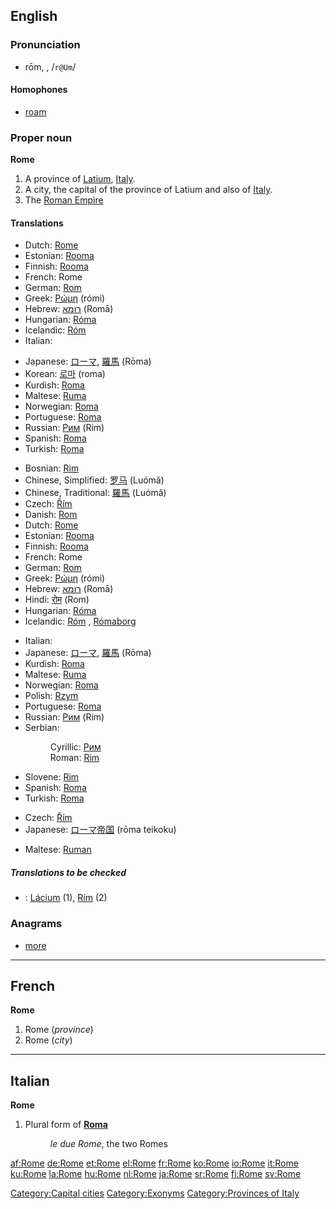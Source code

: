 {{wikipedia}}
==English==

{{rank|enter|consider|provided|969|Rome|twelve|opposite|vast}}

===Pronunciation===
* rōm, {{unicode|/rəʊm/}}, /<tt>r@Um</tt>/
*: {{unicode|[[Rhymes:English:-əʊm|Rhymes: -əʊm]]}}

====Homophones====
* [[roam]]

===Proper noun===
'''Rome'''

# A province of [[Latium]], [[Italy]].
# A city, the capital of the province of Latium and also of [[Italy]].
# The [[Roman Empire]]

====Translations====
{{trans-top|province}}
* Dutch: [[Rome#Dutch|Rome]] {{n}}
* Estonian: [[Rooma]]
* Finnish: [[Rooma]]
* French: Rome {{f}}
* German: [[Rom]] {{n}}
* Greek: [[Ρώμη]] (rómi) {{f}}
* Hebrew: [[רומא]] (Romā) {{f}}
* Hungarian: [[Róma]]
* Icelandic: [[Róm]] {{f}}
* Italian: {{t|it|Roma}}
{{trans-mid}}
* Japanese: [[ローマ]], [[羅馬]] (Rōma)
* Korean: [[로마]] (roma)
* Kurdish: [[Roma#Kurdish|Roma]]
* Maltese: [[Ruma]]
* Norwegian: [[Roma]]
* Portuguese: [[Roma#Portuguese|Roma]] {{f}}
* Russian: [[Рим]] (Rim) {{m}}
* Spanish: [[Roma#Spanish|Roma]] {{f}}
* Turkish: [[Roma]]
{{trans-bottom}}

{{trans-top|city}}
* Bosnian: [[Rim#Bosnian|Rim]] {{m}}
* Chinese, Simplified: [[罗马]] (Luómǎ)
* Chinese, Traditional: [[羅馬]] (Luómǎ)
* Czech: [[Řím]] {{m}}
* Danish: [[Rom]]
* Dutch: [[Rome#Dutch|Rome]] {{n}}
* Estonian: [[Rooma]]
* Finnish: [[Rooma]]
* French: Rome {{f}}
* German: [[Rom]] {{n}}
* Greek: [[Ρώμη]] (rómi) {{f}}
* Hebrew: [[רומא]] (Romā) {{f}}
* Hindi: [[रोम]] (Rom)
* Hungarian: [[Róma]]
* Icelandic: [[Róm]] {{f}}, [[Rómaborg]] {{f}}
{{trans-mid}}
* Italian: {{t|it|Roma|f}}
* Japanese: [[ローマ]], [[羅馬]] (Rōma)
* Kurdish: [[Roma#Kurdish|Roma]]
* Maltese: [[Ruma]]
* Norwegian: [[Roma]]
* Polish: [[Rzym]] {{m}}
* Portuguese: [[Roma#Portuguese|Roma]] {{f}}
* Russian: [[Рим]] (Rim) {{m}}
* Serbian:
*: Cyrillic: [[Рим#Serbian|Рим]] {{m}}
*: Roman: [[Rim#Serbian|Rim]] {{m}}
* Slovene: [[Rim]] {{m}}
* Spanish: [[Roma#Spanish|Roma]] {{f}}
* Turkish: [[Roma]]
{{trans-bottom}}

{{trans-top|empire}}
* Czech: [[Řím]] {{m}}
* Japanese: [[ローマ]][[帝国]] (rōma teikoku)
{{trans-mid}}
* Maltese: [[Ruman]]
{{trans-bottom}}

=====Translations to be checked=====
<!--Remove this section once all of the translations below have been moved into the tables above.-->
{{checktrans}}

* {{ttbc|Slovak}}: [[Lácium]] {{n}} (1), [[Rím]] {{m}} (2)

===Anagrams===
* [[more]]

[[Category:Capital cities]]
[[Category:Exonyms]]
[[Category:Provinces of Italy]]

----

==French==
'''Rome''' {{f}}

# Rome (''province'')
# Rome (''city'')

----

==Italian==
'''Rome''' {{f}}

# Plural form of '''[[Roma]]'''
#: ''le due Rome'', the two Romes

[[af:Rome]]
[[de:Rome]]
[[et:Rome]]
[[el:Rome]]
[[fr:Rome]]
[[ko:Rome]]
[[io:Rome]]
[[it:Rome]]
[[ku:Rome]]
[[la:Rome]]
[[hu:Rome]]
[[nl:Rome]]
[[ja:Rome]]
[[sr:Rome]]
[[fi:Rome]]
[[sv:Rome]]